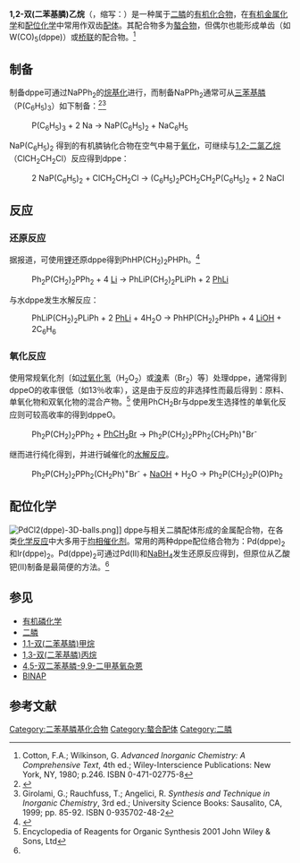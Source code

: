 {{chembox
|   Name = 1,2-双(二苯基膦)乙烷
|   ImageFile = DPPE structure.svg
<!-- | ImageSize = 200px -->
|   ImageName = 
|   ImageFile1 = Dppe-from-xtal-2001-3D-balls.png
<!-- | ImageSize1 = 200px  -->
|   ImageName1 = dppe
|   IUPACName = 乙烷-1,2-双(二苯基膦)
|   OtherNames = Diphos<br />Dppe
| Section1 = {{Chembox Identifiers
| ChemSpiderID_Ref = {{chemspidercite|correct|chemspider}}
| ChEBI_Ref = {{ebicite|correct|EBI}}
| ChEBI = 30669
| ChemSpiderID = 66873
| InChI = 1/C26H24P2/c1-5-13-23(14-6-1)27(24-15-7-2-8-16-24)21-22-28(25-17-9-3-10-18-25)26-19-11-4-12-20-26/h1-20H,21-22H2
| SMILES = P(c1ccccc1)(c2ccccc2)CCP(c3ccccc3)c4ccccc4
| InChIKey = QFMZQPDHXULLKC-UHFFFAOYAX
| SMILES1 = c1ccc(cc1)P(CCP(c2ccccc2)c3ccccc3)c4ccccc4
| ChEMBL_Ref = {{ebicite|correct|EBI}}
| ChEMBL = 68683
| StdInChI_Ref = {{stdinchicite|correct|chemspider}}
| StdInChI = 1S/C26H24P2/c1-5-13-23(14-6-1)27(24-15-7-2-8-16-24)21-22-28(25-17-9-3-10-18-25)26-19-11-4-12-20-26/h1-20H,21-22H2
| StdInChIKey_Ref = {{stdinchicite|correct|chemspider}}
| StdInChIKey = QFMZQPDHXULLKC-UHFFFAOYSA-N
| CASNo_Ref = {{cascite|correct|CAS}}
| CASNo = 1663-45-2
  }}
| Section2 = {{Chembox Properties
|   Formula = C<sub>26</sub>H<sub>24</sub>P<sub>2</sub>
|   MolarMass = 398.42 
|   MeltingPt = 140-142 °C
  }}
}}

'''1,2-双(二苯基膦)乙烷'''（{{lang-en|'''1,2-Bis(diphenylphosphino)ethane'''}}，缩写：{{lang|en|'''dppe'''}}）是一种属于[[二膦|二膦]]的[[有机化合物|有机化合物]]，在[[有机金属化学|有机金属化学]]和[[配位化学|配位化学]]中常用作双齿[[配体|配体]]。其配合物多为[[螯合物|螯合物]]，但偶尔也能形成单齿（如W(CO)<sub>5</sub>(dppe)）或[[橋接配體|桥联]]的配合物。<ref name="Cotton1">Cotton, F.A.; Wilkinson, G. ''Advanced Inorganic Chemistry: A Comprehensive Text'', 4th ed.; Wiley-Interscience Publications: New York, NY, 1980; p.246. ISBN 0-471-02775-8</ref>

== 制备 ==
制备dppe可通过NaPPh<sub>2</sub>的[[烷基化|烷基化]]进行，而制备NaPPh<sub>2</sub>通常可从[[三苯基膦|三苯基膦]]（P(C<sub>6</sub>H<sub>5</sub>)<sub>3</sub>）如下制备：<ref>{{cite journal | journal = [[J._Chem._Soc.|J. Chem. Soc.]] | year = 1962 | pages = 1490–1494 | doi = 10.1039/JR9620001490 | title = 283. The preparation of di- and tri-tertiary phosphines | author = W. Hewertson and H. R. Watson}}</ref><ref name="Girolami1">Girolami, G.; Rauchfuss, T.; Angelici, R. ''Synthesis and Technique in Inorganic Chemistry'', 3rd ed.; University Science Books: Sausalito, CA, 1999; pp. 85-92. ISBN 0-935702-48-2</ref>
:P(C<sub>6</sub>H<sub>5</sub>)<sub>3</sub> + 2 Na → NaP(C<sub>6</sub>H<sub>5</sub>)<sub>2</sub> + NaC<sub>6</sub>H<sub>5</sub>
NaP(C<sub>6</sub>H<sub>5</sub>)<sub>2</sub>
得到的有机膦钠化合物在空气中易于[[氧化反应|氧化]]，可继续与[[1,2-二氯乙烷|1,2-二氯乙烷]]（ClCH<sub>2</sub>CH<sub>2</sub>Cl）反应得到dppe：
:2 NaP(C<sub>6</sub>H<sub>5</sub>)<sub>2</sub> + ClCH<sub>2</sub>CH<sub>2</sub>Cl → (C<sub>6</sub>H<sub>5</sub>)<sub>2</sub>PCH<sub>2</sub>CH<sub>2</sub>P(C<sub>6</sub>H<sub>5</sub>)<sub>2</sub> + 2 NaCl

== 反应 ==
=== 还原反应 ===
据报道，可使用[[锂|锂]]还原dppe得到PhHP(CH<sub>2</sub>)<sub>2</sub>PHPh。<ref name="Dogan2000">{{cite journal
 |author1=Dogan, J.
 |author2=Schulte, J.B.
 |author3=Swiegers, G.F.
 |author4=Wild, S.B.
 | year = 2000
 | title = Mechanism of Phosphorus-Carbon Bond Cleavage by Lithium in Tertiary Phosphines. An Optimized Synthesis of 1, 2-Bis (phenylphosphino) ethane
 | journal = [[J._Org._Chem.|J. Org. Chem.]]
 | volume = 65
 | issue = 4
 | pages = 951–957
 | doi = 10.1021/jo9907336
}}</ref>

:Ph<sub>2</sub>P(CH<sub>2</sub>)<sub>2</sub>PPh<sub>2</sub> + 4 [[锂|Li]] → PhLiP(CH<sub>2</sub>)<sub>2</sub>PLiPh + 2 [[苯基锂|PhLi]]

与水dppe发生水解反应：

:PhLiP(CH<sub>2</sub>)<sub>2</sub>PLiPh + 2 [[苯基锂|PhLi]] + 4H<sub>2</sub>O → PhHP(CH<sub>2</sub>)<sub>2</sub>PHPh + 4 [[氢氧化锂|LiOH]] + 2C<sub>6</sub>H<sub>6</sub>

=== 氧化反应 ===
使用常规氧化剂〔如[[过氧化氢|过氧化氢]]（H<sub>2</sub>O<sub>2</sub>）或[[溴|溴]]素（Br<sub>2</sub>）等〕处理dppe，通常得到dppeO的收率很低（如13％收率），这是由于反应的非选择性而最后得到：原料、单氧化物和双氧化物的混合产物。<ref name="Encycl1">Encyclopedia of Reagents for Organic Synthesis 2001 John Wiley & Sons, Ltd</ref> 使用PhCH<sub>2</sub>Br与dppe发生选择性的单氧化反应则可较高收率的得到dppeO。

:Ph<sub>2</sub>P(CH<sub>2</sub>)<sub>2</sub>PPh<sub>2</sub> + [[溴化苄|PhCH<sub>2</sub>Br]] → Ph<sub>2</sub>P(CH<sub>2</sub>)<sub>2</sub>PPh<sub>2</sub>(CH<sub>2</sub>Ph)<sup>+</sup>Br<sup>-</sup>

继而进行纯化得到{{what|单－鏻盐}}，并进行碱催化的[[水解反应|水解反应]]。

:Ph<sub>2</sub>P(CH<sub>2</sub>)<sub>2</sub>PPh<sub>2</sub>(CH<sub>2</sub>Ph)<sup>+</sup>Br<sup>-</sup> + [[氢氧化钠|NaOH]] + H<sub>2</sub>O → Ph<sub>2</sub>P(CH<sub>2</sub>)<sub>2</sub>P(O)Ph<sub>2</sub>

== 配位化学 ==
[[File:PdCl2(dppe)-3D-balls.png|thumb]]]]
dppe与相关二膦配体形成的金属配合物，在各类[[化学反应|化学反应]]中大多用于[[均相催化剂|均相催化剂]]。常用的两种dppe配位络合物为：Pd(dppe)<sub>2</sub>和Ir(dppe)<sub>2</sub>。Pd(dppe)<sub>2</sub>可通过Pd(II)和[[硼氢化钠|NaBH<sub>4</sub>]]发生还原反应得到，但原位从乙酸钯(II)制备是最简便的方法。<ref name="Encycl1"/>

== 参见 ==
*[[有机磷化学|有机磷化学]]
*[[二膦|二膦]]
*[[1,1-双(二苯基膦)甲烷|1,1-双(二苯基膦)甲烷]]
*[[1,3-双(二苯基膦)丙烷|1,3-双(二苯基膦)丙烷]]
*[[4,5-双二苯基膦-9,9-二甲基氧杂蒽|4,5-双二苯基膦-9,9-二甲基氧杂蒽]]
*[[BINAP|BINAP]]

== 参考文献 ==
{{Reflist}}

[[Category:二苯基膦基化合物|Category:二苯基膦基化合物]]
[[Category:螯合配体|Category:螯合配体]]
[[Category:二膦|Category:二膦]]